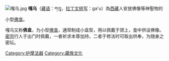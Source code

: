 {{unreferenced|time=2013-11-22T11:02:44+00:00}}
{{ViewTibetanScript}}
[[File:嘎乌.jpg|thumb]]
'''嘎乌'''（[[藏语|藏语]]：གའུ།，[[藏文拉丁文转写系统|拉丁文转写]]：ga'u）為[[西藏|西藏]]人安放佛像等神聖物的小型[[佛龛|佛龛]]。

嘎乌又称'''佛盒'''，为小型[[佛龛|佛龛]]，通常制成小盒型，用以佩戴于颈上，龛中供设佛像。
[[密宗|密宗]]行人于出门时佩戴，一者祈求本尊加持，二者于修法时可取出供奉，为随身之密坛。


[[Category:护摩法器|Category:护摩法器]]
[[Category:藏族文化|Category:藏族文化]]